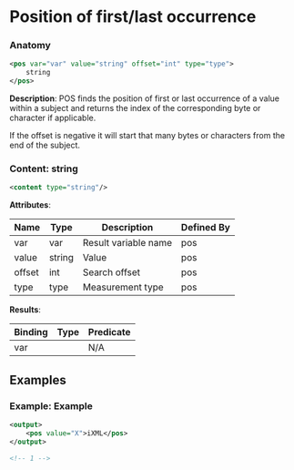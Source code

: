 # Position of first/last occurrence

### Anatomy

```xml
<pos var="var" value="string" offset="int" type="type">
    string
</pos>
```

 **Description**:
 POS finds the position of first or last occurrence of a value within a subject and returns the index of the corresponding byte or character if applicable.

If the offset is negative it will start that many bytes or characters from the end of the subject.

### Content: string

```xml
<content type="string"/>
```

**Attributes**:

| Name | Type | Description | Defined By |
| ---- | ---- | ----------- | ---------- |
| var | var | Result variable name | pos |
| value | string | Value | pos |
| offset | int | Search offset | pos |
| type | type | Measurement type | pos |


**Results**:

| Binding | Type | Predicate |
| ------- | ---- | --------- |
| var |  | N/A |


## Examples

### Example: Example

```xml
<output>
	<pos value="X">iXML</pos>
</output>

<!-- 1 -->
```

